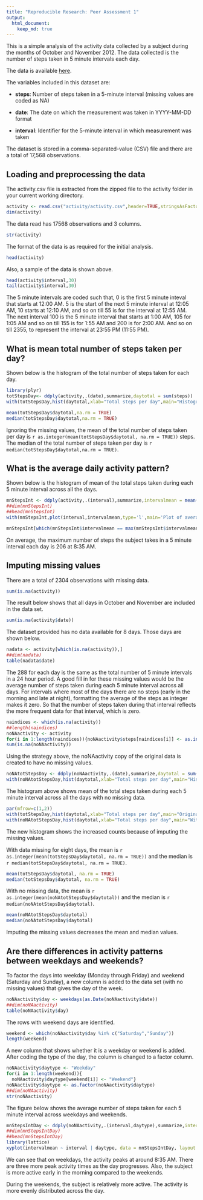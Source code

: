 ```yaml
---
title: "Reproducible Research: Peer Assessment 1"
output: 
  html_document:
    keep_md: true
---    
```


This is a simple analysis of the activity data collected by a subject during the months of October and November 2012. The data collected is the number of steps taken in 5 minute intervals each day.

The data is available [here](https://d396qusza40orc.cloudfront.net/repdata%2Fdata%2Factivity.zip).

The variables included in this dataset are:

- **steps**: Number of steps taken in a 5-minute interval (missing values are coded as NA)

- **date**: The date on which the measurement was taken in YYYY-MM-DD format

- **interval**: Identifier for the 5-minute interval in which measurement was taken

The dataset is stored in a comma-separated-value (CSV) file and there are a total of 17,568 observations.

## Loading and preprocessing the data

The activity.csv file is extracted from the zipped file to the activity folder in your current working directory. 
 
```r
activity <- read.csv("activity/activity.csv",header=TRUE,stringsAsFactors = FALSE)
dim(activity)
```

The data read has 17568 observations and 3 columns.

```r
str(activity)
```

The format of the data is as required for the initial analysis.

```r
head(activity)
```

Also, a sample of the data is shown above. 

```r
head(activity$interval,30)
tail(activity$interval,30)
```

The 5 minute intervals are coded such that, 0 is the first 5 minute inteval that starts at 12:00 AM. 5 is the start of the next 5 minute interval at 12:05 AM, 10 starts at 12:10 AM, and so on till 55 is for the interval at 12:55 AM. The next interval 100 is the 5 minute interval that starts at 1:00 AM, 105 for 1:05 AM and so on till 155 is for 1:55 AM and 200 is for 2:00 AM. And so on till 2355, to represent the interval at 23:55 PM (11:55 PM).

## What is mean total number of steps taken per day?

Shown below is the histogram of the total number of steps taken for each day.

```r
library(plyr)
totStepsDay<- ddply(activity,.(date),summarize,daytotal = sum(steps))
with(totStepsDay,hist(daytotal,xlab="Total steps per day",main="Histogram of Total number of steps taken each day"))
```

```r
mean(totStepsDay$daytotal,na.rm = TRUE)
median(totStepsDay$daytotal,na.rm = TRUE)
```

Ignoring the missing values, the mean of the total number of steps taken per day is `r as.integer(mean(totStepsDay$daytotal, na.rm = TRUE))` steps. The median of the total number of steps taken per day is `r median(totStepsDay$daytotal,na.rm = TRUE)`.


## What is the average daily activity pattern?

Shown below is the histogram of mean of the total steps taken during each 5 minute interval across all the days.

```r
mnStepsInt <- ddply(activity,.(interval),summarize,intervalmean = mean(steps,na.rm=TRUE))
##dim(mnStepsInt)
##head(mnStepsInt)
with(mnStepsInt,plot(interval,intervalmean,type='l',main='Plot of average number of steps for each interval across all days',xlab='Interval',ylab='Mean of steps taken'))
```

```r
mnStepsInt[which(mnStepsInt$intervalmean == max(mnStepsInt$intervalmean)),]
```

On average, the maximum number of steps the subject takes in a 5 minute interval each day is 206 at 8:35 AM.

## Imputing missing values

There are a total of 2304 observations with missing data.

```r
sum(is.na(activity))
```

The result below shows that all days in October and November are included in the data set.

```r
sum(is.na(activity$date))
```

The dataset provided has no data available for 8 days. Those days are shown below.

```r
nadata <- activity[which(is.na(activity)),]
##dim(nadata)
table(nadata$date)
```

The 288 for each day is the same as the total number of 5 minute intervals in a 24 hour period. A good fill in for these missing values would be the average number of steps taken during each 5 minute interval across all days. For intervals where most of the days there are no steps (early in the morning and late at night), formatting the average of the steps as integer makes it zero. So that the number of steps taken during that interval reflects the more frequent data for that interval, which is zero. 

```r
naindices <- which(is.na(activity))
##length(naindices)
noNAactivity <- activity
for(i in 1:length(naindices)){noNAactivity$steps[naindices[i]] <- as.integer(mnStepsInt$intervalmean[mnStepsInt$interval ==                                                                                               noNAactivity$interval[naindices[i]]])}
sum(is.na(noNAactivity))
```

Using the strategy above, the noNAactivity copy of the original data is created to have no missing values.

```r
noNAtotStepsDay <- ddply(noNAactivity,.(date),summarize,daytotal = sum(steps))
with(noNAtotStepsDay,hist(daytotal,xlab="Total steps per day",main="Histogram of Total number of steps taken each day with no missing data"))
```

The histogram above shows mean of the total steps taken during each 5 minute interval across all the days with no missing data.

```r
par(mfrow=c(1,2))
with(totStepsDay,hist(daytotal,xlab="Total steps per day",main="Original data"))
with(noNAtotStepsDay,hist(daytotal,xlab="Total steps per day",main="With no missing data"))
```

The new histogram shows the increased counts because of imputing the missing values. 

With data missing for eight days, the mean is `r as.integer(mean(totStepsDay$daytotal, na.rm = TRUE))` and the median is `r median(totStepsDay$daytotal, na.rm = TRUE)`. 

```r
mean(totStepsDay$daytotal, na.rm = TRUE)
median(totStepsDay$daytotal, na.rm = TRUE)
```

With no missing data, the mean is `r as.integer(mean(noNAtotStepsDay$daytotal))` and the median is `r median(noNAtotStepsDay$daytotal)`. 

```r
mean(noNAtotStepsDay$daytotal)
median(noNAtotStepsDay$daytotal)
```

Imputing the missing values decreases the mean and median values.

## Are there differences in activity patterns between weekdays and weekends?
To factor the days into weekday (Monday through Friday) and weekend (Saturday and Sunday), a new column is added to the data set (with no missing values) that gives the day of the week. 

```r
noNAactivity$day <- weekdays(as.Date(noNAactivity$date))
##dim(noNAactivity)
table(noNAactivity$day)
```

The rows with weekend days are identified.

```r
weekend <- which(noNAactivity$day %in% c("Saturday","Sunday"))
length(weekend)
```

A new column that shows whether it is a weekday or weekend is added. After coding the type of the day, the column is changed to a factor column.

```r
noNAactivity$daytype <- "Weekday"
for(i in 1:length(weekend)){
  noNAactivity$daytype[weekend[i]] <- "Weekend"}
noNAactivity$daytype <- as.factor(noNAactivity$daytype)
##dim(noNAactivity)
str(noNAactivity)
```

The figure below shows the average number of steps taken for each 5 minute interval across weekdays and weekends.

```r
mnStepsIntDay <- ddply(noNAactivity,.(interval,daytype),summarize,intervalmean = mean(steps))
##dim(mnStepsIntDay)
##head(mnStepsIntDay)
library(lattice)
xyplot(intervalmean ~ interval | daytype, data = mnStepsIntDay, layout = c(1,2),type = 'l',xlab = "Interval",ylab = "Mean of steps taken",main = "Average number of steps for each interval across weekdays and weekends")
```

We can see that on weekdays, the activity peaks at around 8:35 AM. There are three more peak activity times as the day progresses. Also, the subject is more active early in the morning compared to the weekends. 

During the weekends, the subject is relatively more active. The activity is more evenly distributed across the day.